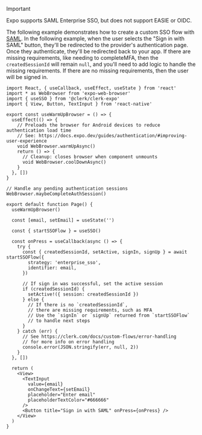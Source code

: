 > [!IMPORTANT]
> Expo supports SAML Enterprise SSO, but does not support EASIE or OIDC.

The following example demonstrates how to create a custom SSO flow with [SAML](docs/authentication/enterprise-connections/overview#saml). In the following example, when the user selects the "Sign in with SAML" button, they'll be redirected to the provider's authentication page. Once they authenticate, they'll be redirected back to your app. If there are missing requirements, like needing to completeMFA, then the `createdSessionId` will remain `null`, and you'll need to add logic to handle the missing requirements. If there are no missing requirements, then the user will be signed in.

```tsx {{ filename: 'app/(auth)/sign-in.tsx', collapsible: true }}
import React, { useCallback, useEffect, useState } from 'react'
import * as WebBrowser from 'expo-web-browser'
import { useSSO } from '@clerk/clerk-expo'
import { View, Button, TextInput } from 'react-native'

export const useWarmUpBrowser = () => {
  useEffect(() => {
    // Preloads the browser for Android devices to reduce authentication load time
    // See: https://docs.expo.dev/guides/authentication/#improving-user-experience
    void WebBrowser.warmUpAsync()
    return () => {
      // Cleanup: closes browser when component unmounts
      void WebBrowser.coolDownAsync()
    }
  }, [])
}

// Handle any pending authentication sessions
WebBrowser.maybeCompleteAuthSession()

export default function Page() {
  useWarmUpBrowser()

  const [email, setEmail] = useState('')

  const { startSSOFlow } = useSSO()

  const onPress = useCallback(async () => {
    try {
      const { createdSessionId, setActive, signIn, signUp } = await startSSOFlow({
        strategy: 'enterprise_sso',
        identifier: email,
      })

      // If sign in was successful, set the active session
      if (createdSessionId) {
        setActive!({ session: createdSessionId })
      } else {
        // If there is no `createdSessionId`,
        // there are missing requirements, such as MFA
        // Use the `signIn` or `signUp` returned from `startSSOFlow`
        // to handle next steps
      }
    } catch (err) {
      // See https://clerk.com/docs/custom-flows/error-handling
      // for more info on error handling
      console.error(JSON.stringify(err, null, 2))
    }
  }, [])

  return (
    <View>
      <TextInput
        value={email}
        onChangeText={setEmail}
        placeholder="Enter email"
        placeholderTextColor="#666666"
      />
      <Button title="Sign in with SAML" onPress={onPress} />
    </View>
  )
}
```
